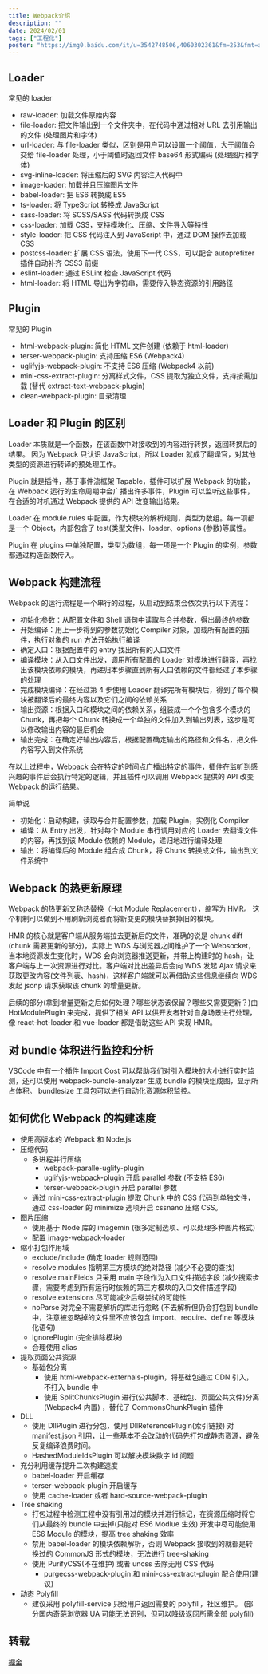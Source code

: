 ```yaml
---
title: Webpack介绍
description: ""
date: 2024/02/01
tags: ["工程化"]
poster: "https://img0.baidu.com/it/u=3542748506,4060302361&fm=253&fmt=auto&app=138&f=JPEG?w=800&h=500"
---
```


## Loader

常见的 loader

- raw-loader: 加载文件原始内容
- file-loader: 把文件输出到一个文件夹中，在代码中通过相对 URL 去引用输出的文件 (处理图片和字体)
- url-loader: 与 file-loader 类似，区别是用户可以设置一个阈值，大于阈值会交给 file-loader 处理，小于阈值时返回文件 base64 形式编码 (处理图片和字体)
- svg-inline-loader: 将压缩后的 SVG 内容注入代码中
- image-loader: 加载并且压缩图片文件
- babel-loader: 把 ES6 转换成 ES5
- ts-loader: 将 TypeScript 转换成 JavaScript
- sass-loader: 将 SCSS/SASS 代码转换成 CSS
- css-loader: 加载 CSS，支持模块化、压缩、文件导入等特性
- style-loader: 把 CSS 代码注入到 JavaScript 中，通过 DOM 操作去加载 CSS
- postcss-loader: 扩展 CSS 语法，使用下一代 CSS，可以配合 autoprefixer 插件自动补齐 CSS3 前缀
- eslint-loader: 通过 ESLint 检查 JavaScript 代码
- html-loader: 将 HTML 导出为字符串，需要传入静态资源的引用路径

## Plugin

常见的 Plugin

- html-webpack-plugin: 简化 HTML 文件创建 (依赖于 html-loader)
- terser-webpack-plugin: 支持压缩 ES6 (Webpack4)
- uglifyjs-webpack-plugin: 不支持 ES6 压缩 (Webpack4 以前)
- mini-css-extract-plugin: 分离样式文件，CSS 提取为独立文件，支持按需加载 (替代 extract-text-webpack-plugin)
- clean-webpack-plugin: 目录清理

## Loader 和 Plugin 的区别

Loader 本质就是一个函数，在该函数中对接收到的内容进行转换，返回转换后的结果。
因为 Webpack 只认识 JavaScript，所以 Loader 就成了翻译官，对其他类型的资源进行转译的预处理工作。

Plugin 就是插件，基于事件流框架 Tapable，插件可以扩展 Webpack 的功能，在 Webpack 运行的生命周期中会广播出许多事件，Plugin 可以监听这些事件，在合适的时机通过 Webpack 提供的 API 改变输出结果。

Loader 在 module.rules 中配置，作为模块的解析规则，类型为数组。每一项都是一个 Object，内部包含了 test(类型文件)、loader、options (参数)等属性。

Plugin 在 plugins 中单独配置，类型为数组，每一项是一个 Plugin 的实例，参数都通过构造函数传入。

## Webpack 构建流程

Webpack 的运行流程是一个串行的过程，从启动到结束会依次执行以下流程：

- 初始化参数：从配置文件和 Shell 语句中读取与合并参数，得出最终的参数
- 开始编译：用上一步得到的参数初始化 Compiler 对象，加载所有配置的插件，执行对象的 run 方法开始执行编译
- 确定入口：根据配置中的 entry 找出所有的入口文件
- 编译模块：从入口文件出发，调用所有配置的 Loader 对模块进行翻译，再找出该模块依赖的模块，再递归本步骤直到所有入口依赖的文件都经过了本步骤的处理
- 完成模块编译：在经过第 4 步使用 Loader 翻译完所有模块后，得到了每个模块被翻译后的最终内容以及它们之间的依赖关系
- 输出资源：根据入口和模块之间的依赖关系，组装成一个个包含多个模块的 Chunk，再把每个 Chunk 转换成一个单独的文件加入到输出列表，这步是可以修改输出内容的最后机会
- 输出完成：在确定好输出内容后，根据配置确定输出的路径和文件名，把文件内容写入到文件系统

在以上过程中，Webpack 会在特定的时间点广播出特定的事件，插件在监听到感兴趣的事件后会执行特定的逻辑，并且插件可以调用 Webpack 提供的 API 改变 Webpack 的运行结果。

简单说

- 初始化：启动构建，读取与合并配置参数，加载 Plugin，实例化 Compiler
- 编译：从 Entry 出发，针对每个 Module 串行调用对应的 Loader 去翻译文件的内容，再找到该 Module 依赖的 Module，递归地进行编译处理
- 输出：将编译后的 Module 组合成 Chunk，将 Chunk 转换成文件，输出到文件系统中

## Webpack 的热更新原理

Webpack 的热更新又称热替换（Hot Module Replacement），缩写为 HMR。 这个机制可以做到不用刷新浏览器而将新变更的模块替换掉旧的模块。

HMR 的核心就是客户端从服务端拉去更新后的文件，准确的说是 chunk diff (chunk 需要更新的部分)，实际上 WDS 与浏览器之间维护了一个 Websocket，当本地资源发生变化时，WDS 会向浏览器推送更新，并带上构建时的 hash，让客户端与上一次资源进行对比。客户端对比出差异后会向 WDS 发起 Ajax 请求来获取更改内容(文件列表、hash)，这样客户端就可以再借助这些信息继续向 WDS 发起 jsonp 请求获取该 chunk 的增量更新。

后续的部分(拿到增量更新之后如何处理？哪些状态该保留？哪些又需要更新？)由 HotModulePlugin 来完成，提供了相关 API 以供开发者针对自身场景进行处理，像 react-hot-loader 和 vue-loader 都是借助这些 API 实现 HMR。

## 对 bundle 体积进行监控和分析

VSCode 中有一个插件 Import Cost 可以帮助我们对引入模块的大小进行实时监测，还可以使用 webpack-bundle-analyzer 生成 bundle 的模块组成图，显示所占体积。
bundlesize 工具包可以进行自动化资源体积监控。

## 如何优化 Webpack 的构建速度

- 使用高版本的 Webpack 和 Node.js
- 压缩代码
  - 多进程并行压缩
    - webpack-paralle-uglify-plugin
    - uglifyjs-webpack-plugin 开启 parallel 参数 (不支持 ES6)
    - terser-webpack-plugin 开启 parallel 参数
  - 通过 mini-css-extract-plugin 提取 Chunk 中的 CSS 代码到单独文件，通过 css-loader 的 minimize 选项开启 cssnano 压缩 CSS。
- 图片压缩
  - 使用基于 Node 库的 imagemin (很多定制选项、可以处理多种图片格式)
  - 配置 image-webpack-loader
- 缩小打包作用域
  - exclude/include (确定 loader 规则范围)
  - resolve.modules 指明第三方模块的绝对路径 (减少不必要的查找)
  - resolve.mainFields 只采用 main 字段作为入口文件描述字段 (减少搜索步骤，需要考虑到所有运行时依赖的第三方模块的入口文件描述字段)
  - resolve.extensions 尽可能减少后缀尝试的可能性
  - noParse 对完全不需要解析的库进行忽略 (不去解析但仍会打包到 bundle 中，注意被忽略掉的文件里不应该包含 import、require、define 等模块化语句)
  - IgnorePlugin (完全排除模块)
  - 合理使用 alias
- 提取页面公共资源
  - 基础包分离
    - 使用 html-webpack-externals-plugin，将基础包通过 CDN 引入，不打入 bundle 中
    - 使用 SplitChunksPlugin 进行(公共脚本、基础包、页面公共文件)分离(Webpack4 内置) ，替代了 CommonsChunkPlugin 插件
- DLL
  - 使用 DllPlugin 进行分包，使用 DllReferencePlugin(索引链接) 对 manifest.json 引用，让一些基本不会改动的代码先打包成静态资源，避免反复编译浪费时间。
  - HashedModuleIdsPlugin 可以解决模块数字 id 问题
- 充分利用缓存提升二次构建速度
  - babel-loader 开启缓存
  - terser-webpack-plugin 开启缓存
  - 使用 cache-loader 或者 hard-source-webpack-plugin
- Tree shaking
  - 打包过程中检测工程中没有引用过的模块并进行标记，在资源压缩时将它们从最终的 bundle 中去掉(只能对 ES6 Modlue 生效) 开发中尽可能使用 ES6 Module 的模块，提高 tree shaking 效率
  - 禁用 babel-loader 的模块依赖解析，否则 Webpack 接收到的就都是转换过的 CommonJS 形式的模块，无法进行 tree-shaking
  - 使用 PurifyCSS(不在维护) 或者 uncss 去除无用 CSS 代码
    - purgecss-webpack-plugin 和 mini-css-extract-plugin 配合使用(建议)
- 动态 Polyfill
  - 建议采用 polyfill-service 只给用户返回需要的 polyfill，社区维护。 (部分国内奇葩浏览器 UA 可能无法识别，但可以降级返回所需全部 polyfill)

## 转载

[掘金](https://juejin.cn/post/6844904094281236487)

